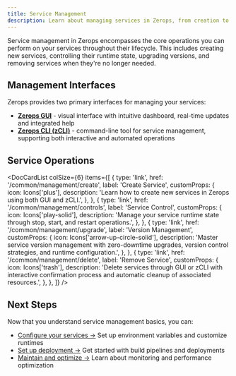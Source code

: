 ```yaml
---
title: Service Management
description: Learn about managing services in Zerops, from creation to deletion.
---
```



Service management in Zerops encompasses the core operations you can perform on your services throughout their lifecycle. This includes creating new services, controlling their runtime state, upgrading versions, and removing services when they're no longer needed.

## Management Interfaces

Zerops provides two primary interfaces for managing your services:

* **[Zerops GUI](https://app.zerops.io)** - visual interface with intuitive dashboard, real-time updates and integrated help
* **[Zerops CLI (zCLI)](/references/cli)** - command-line tool for service management, supporting both interactive and automated operations

## Service Operations
<DocCardList
  colSize={6}
  items={[
    {
      type: 'link',
      href: '/common/management/create',
      label: 'Create Service',
      customProps: {
        icon: Icons['plus'],
        description:
          'Learn how to create new services in Zerops using both GUI and zCLI.',
      },
    },
    {
      type: 'link',
      href: '/common/management/controls',
      label: 'Service Control',
      customProps: {
        icon: Icons['play-solid'],
        description:
          'Manage your service runtime state through stop, start, and restart operations.',
      },
    },
    {
      type: 'link',
      href: '/common/management/upgrade',
      label: 'Version Management',
      customProps: {
        icon: Icons['arrow-up-circle-solid'],
        description:
          'Master service version management with zero-downtime upgrades, version control strategies, and runtime configuration.',
      },
    },
    {
      type: 'link',
      href: '/common/management/delete',
      label: 'Remove Service',
      customProps: {
        icon: Icons['trash'],
        description:
          'Delete services through GUI or zCLI with interactive confirmation process and automatic cleanup of associated resources.',
      },
    },
  ]}
/>

## Next Steps

Now that you understand service management basics, you can:

* [Configure your services →](/common/configuration) Set up environment variables and customize runtimes
* [Set up deployment →](/common/build-deployment) Get started with build pipelines and deployments
* [Maintain and optimize →](/common/maintenance) Learn about monitoring and performance optimization